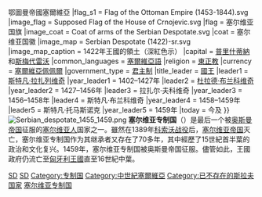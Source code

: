 {{unreferenced|time=2012-2-22}} 
{{NoteTA
|G1=地名
|G2=nationality
}}
{{Infobox Former Country
|native_name = Српска Деспотовина<br /> ''Srpska Despotovina''
|conventional_long_name = 塞爾維亞专制国
|common_name = [[塞爾維亞|塞爾維亞]]
|continent = [[東歐|東歐]]
|region = [[巴爾幹半島|巴爾幹半島]]
|country = {{SRB}}
|event_start =
|year_start = 1402年
|date_start = 2月22日
|event_end =
|year_end = 1459年
|date_end = 11月10日
|p1 = 摩拉维亚塞尔维亚
|flag_p1 = Coat of arms of Moravian Serbia.svg
|s1 = 鄂圖曼帝國治下的塞爾維亞{{!}}鄂圖曼帝國塞爾維亞
|flag_s1 = Flag of the Ottoman Empire (1453-1844).svg
|image_flag = Supposed Flag of the House of Crnojevic.svg
|flag = 塞尔维亚国旗
|image_coat = Coat of arms of the Serbian Despotate.svg
|coat = 塞尔维亚国徽
|image_map = Serbian Despotate (1422)-sr.svg
|image_map_caption = 1422年王國的領土（深紅色示）
|capital = [[普里什蒂納|普里什蒂納]]和[[斯梅代雷沃|斯梅代雷沃]] 
|common_languages = [[塞爾維亞語|塞爾維亞語]]
|religion = [[東正教|東正教]]
|currency = [[塞爾維亞佩佩爾|塞爾維亞佩佩爾]]
|government_type = [[君主制|君主制]]
|title_leader = [[國王|國王]]
|leader1 = [[斯特凡·拉扎列维奇|斯特凡·拉扎列维奇]]
|year_leader1 = 1402–1427年
|leader2 = [[杜拉德·布兰科维奇|杜拉德·布兰科维奇]]
|year_leader2 = 1427–1456年
|leader3 = 拉扎尔·夫科维奇
|year_leader3 = 1456–1458年
|leader4 = 斯特凡·布兰科维奇
|year_leader4 = 1458–1459年
|leader5 = 斯特凡·托马斯诺克
|year_leader5 = 1459年
|today  = 今{{KOS}}及{{SRB}}
}}
[[File:Serbian_despotate_1455_1459.png|right]]
'''塞尔维亚专制国'''（{{lang-sr|'''Српска деспотовина'''}}）是最后一个被[[奥斯曼帝国|奥斯曼帝国]]征服的[[塞尔维亚人|塞尔维亚人]]国家之一。雖然在1389年[[科索沃战役_(1389年)|科索沃战役]]后，[[塞尔维亚帝国|塞尔维亚帝国]]灭亡，塞尔维亚专制国作为其继承者又存在了70多年，其中經歷了15世紀首半葉的政治和文化复兴。1459年，塞尔维亚专制国被奥斯曼帝国征服。儘管如此，王國政府仍流亡至[[匈牙利王國|匈牙利王國]]直至16世紀中葉。

{{塞爾維亞}}

[[Category:王國|SD]]
[[Category:塞尔维亚历史|SD]]
[[Category:专制国|Category:专制国]]
[[Category:中世紀塞爾維亞|Category:中世紀塞爾維亞]]
[[Category:已不存在的斯拉夫国家|Category:已不存在的斯拉夫国家]]
[[Category:塞尔维亚专制国|]]